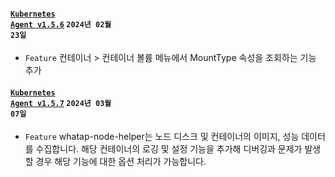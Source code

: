 #### <code class='changelog-service'><a href="https://docs.whatap.io/release-notes/k8s/k8s-1_5_6">Kubernetes Agent v1.5.6</a></code> <code class='changelog-date'>2024년 02월 23일</code>

- <code class="Feature">Feature</code> <span class="uitext">컨테이너</span> &gt; <span class="uitext">컨테이너 볼륨</span> 메뉴에서 MountType 속성을 조회하는 기능 추가

#### <code class='changelog-service'><a href="https://docs.whatap.io/release-notes/k8s/k8s-1_5_7">Kubernetes Agent v1.5.7</a></code> <code class='changelog-date'>2024년 03월 07일</code>

- <code class="Feature">Feature</code> whatap-node-helper는 노드 디스크 및 컨테이너의 이미지, 성능 데이터를 수집합니다. 해당 컨테이너의 로깅 및 설정 기능을 추가해 디버깅과 문제가 발생할 경우 해당 기능에 대한 옵션 처리가 가능합니다.

